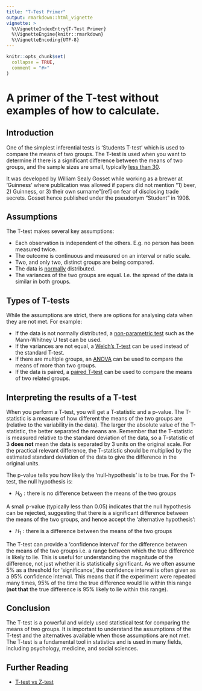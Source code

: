 ```yaml
---
title: "T-Test Primer"
output: rmarkdown::html_vignette
vignette: >
  %\VignetteIndexEntry{T-Test Primer}
  %\VignetteEngine{knitr::rmarkdown}
  %\VignetteEncoding{UTF-8}
---
```


```r
knitr::opts_chunk$set(
  collapse = TRUE,
  comment = "#>"
)
```

# A primer of the T-test without examples of how to calculate.

## Introduction

One of the simplest inferential tests is 'Students T-test' which is used to compare the means of two groups. The T-test is used when you want to determine if there is a significant difference between the means of two groups, and the sample sizes are small, typically [less than 30](https://www.datacamp.com/tutorial/t-test-vs-z-test#key-differences-between-t-tests-and-z-tests-<span).

It was developed by William Sealy Gosset while working as a brewer at 'Guinness' where publication was allowed
if papers did not mention "1) beer, 2) Guinness, or 3) their own surname"[ref] on fear of 
disclosing trade secrets.  Gosset hence published under the pseudonym "Student" in 1908.

## Assumptions

The T-test makes several key assumptions:

- Each observation is independent of the others.  E.g. no person has been measured twice.
- The outcome is continuous and measured on an interval or ratio scale.
- Two, and only two, distinct groups are being compared.
- The data is [normally](https://www.jmp.com/en/statistics-knowledge-portal/measures-of-central-tendency-and-variability/normal-distribution) distributed. 
- The variances of the two groups are equal.  I.e. the spread of the data is similar in both groups.

## Types of T-tests

While the assumptions are strict, there are options for analysing data when they are not met.  For example:

- If the data is not normally distributed, a [non-parametric test](https://www.datacamp.com/tutorial/non-parametric-tests) such as the Mann-Whitney U test can be used.
- If the variances are not equal, a [Welch's T-test](https://www.datacamp.com/tutorial/welch-t-test) can be used instead of the standard T-test.
- If there are multiple groups, an [ANOVA](https://www.datacamp.com/tutorial/anova-in-r) can be used to compare the means of more than two groups.
- If the data is paired, a [paired T-test](https://www.datacamp.com/tutorial/paired-t-test) can be used to compare the means of two related groups.

## Interpreting the results of a T-test

When you perform a T-test, you will get a T-statistic and a p-value. The T-statistic is a measure of 
how different the means of the two groups are (relative to the variability in the data). The larger the absolute value of the T-statistic, the better separated the means are.  Remember that the T-statistic is measured relative to the standard deviation of the data, so a T-statistic of 3 **does not** mean the data is separated by 3 units 
on the original scale.  For the practical relevant difference, the T-statistic should be multiplied by the estimated standard deviation of the data to give the difference in the original units.

The p-value tells you how likely the 'null-hypothesis' is to be true.  For the T-test, the null hypothesis is:

- $H_0: \text{there is no difference between the means of the two groups}$ 

A small p-value (typically less than 0.05) indicates that the null hypothesis can be rejected, suggesting that there is a significant difference between the means of the two groups, and hence accept the 'alternative hypothesis':

- $H_1: \text{there is a difference between the means of the two groups}$

The T-test can provide a 'confidence interval' for the difference between the means of the two groups i.e. a range between which the true difference is likely to lie. This is useful for understanding the magnitude of the difference, not just whether it is statistically significant.  As we often assume 5% as a threshold for 'significance', the confidence interval is often given as a 95% confidence interval. This means that if the experiment were repeated many times, 95% of the time the true difference would lie within this range (**not that** the true difference is 95% likely to lie within this range).

## Conclusion

The T-test is a powerful and widely used statistical test for comparing the means of two groups. It is important to understand the assumptions of the T-test and the alternatives available when those assumptions are not met. The T-test is a fundamental tool in statistics and is used in many fields, including psychology, medicine, and social sciences.

## Further Reading

- [T-test vs Z-test](https://www.datacamp.com/tutorial/t-test-vs-z-test)
